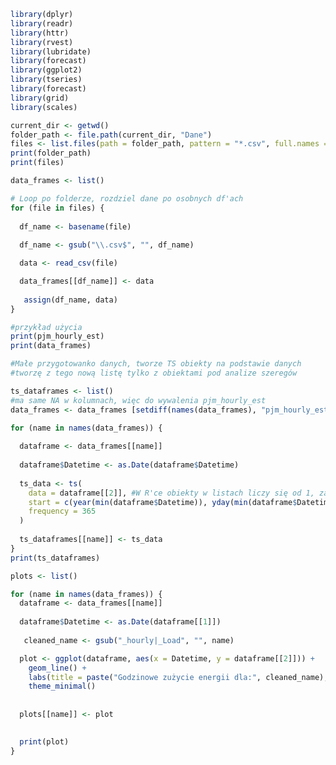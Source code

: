 

```r
library(dplyr)
library(readr)
library(httr)
library(rvest)
library(lubridate)
library(forecast)
library(ggplot2)
library(tseries)
library(forecast)
library(grid)
library(scales)
```
```r
current_dir <- getwd()
folder_path <- file.path(current_dir, "Dane")
files <- list.files(path = folder_path, pattern = "*.csv", full.names = TRUE)
print(folder_path)
print(files)
```
```r
data_frames <- list()

# Loop po folderze, rozdziel dane po osobnych df'ach 
for (file in files) {
  
  df_name <- basename(file)
  
  df_name <- gsub("\\.csv$", "", df_name)

  data <- read_csv(file)  

  data_frames[[df_name]] <- data
  
   assign(df_name, data)
}

```
```r
#przykład użycia
print(pjm_hourly_est)
print(data_frames)
```
```r
#Małe przygotowanko danych, tworze TS obiekty na podstawie danych 
#tworzę z tego nową listę tylko z obiektami pod analize szeregów

ts_dataframes <- list()
#ma same NA w kolumnach, więc do wywalenia pjm_hourly_est
data_frames <- data_frames [setdiff(names(data_frames), "pjm_hourly_est")]

for (name in names(data_frames)) {
  
  dataframe <- data_frames[[name]]
  
  dataframe$Datetime <- as.Date(dataframe$Datetime)
  
  ts_data <- ts(
    data = dataframe[[2]], #W R'ce obiekty w listach liczy się od 1, zawsze biorę 2-gą kolumnę z danymi 
    start = c(year(min(dataframe$Datetime)), yday(min(dataframe$Datetime))),
    frequency = 365
  )
  
  ts_dataframes[[name]] <- ts_data
}
print(ts_dataframes)
```
```r

plots <- list()

for (name in names(data_frames)) {
  dataframe <- data_frames[[name]]
  
  dataframe$Datetime <- as.Date(dataframe[[1]])
  
   cleaned_name <- gsub("_hourly|_Load", "", name)

  plot <- ggplot(dataframe, aes(x = Datetime, y = dataframe[[2]])) +
    geom_line() +
    labs(title = paste("Godzinowe zużycie energii dla:", cleaned_name), x = "Date", y = "Values") +
    theme_minimal()
  
  
  plots[[name]] <- plot
  

  print(plot)
}

```

